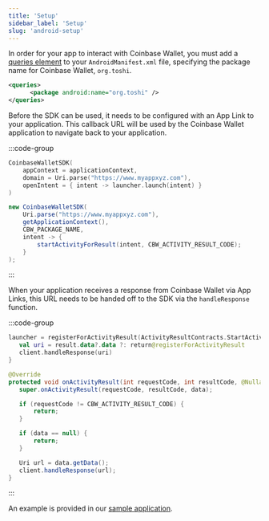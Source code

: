 ```yaml
---
title: 'Setup'
sidebar_label: 'Setup'
slug: 'android-setup'
---
```


In order for your app to interact with Coinbase Wallet, you must add a [queries element](https://developer.android.com/guide/topics/manifest/queries-element) to your `AndroidManifest.xml` file, specifying the package name for Coinbase Wallet, `org.toshi`.

```xml AndroidManifest.xml
<queries>
      <package android:name="org.toshi" />
</queries>
```

Before the SDK can be used, it needs to be configured with an App Link to your application. This callback URL will be used by the Coinbase Wallet application to navigate back to your application.

:::code-group

```kotlin [Kotlin]
CoinbaseWalletSDK(
    appContext = applicationContext,
    domain = Uri.parse("https://www.myappxyz.com"),
    openIntent = { intent -> launcher.launch(intent) }
)
```

```java [Java]
new CoinbaseWalletSDK(
    Uri.parse("https://www.myappxyz.com"),
    getApplicationContext(),
    CBW_PACKAGE_NAME,
    intent -> {
        startActivityForResult(intent, CBW_ACTIVITY_RESULT_CODE);
    }
);
```

:::

When your application receives a response from Coinbase Wallet via App Links, this URL needs to be handed off to the SDK via the `handleResponse` function.

:::code-group

```kotlin [Kotlin]
launcher = registerForActivityResult(ActivityResultContracts.StartActivityForResult()) { result ->
   val uri = result.data?.data ?: return@registerForActivityResult
   client.handleResponse(uri)
}
```

```java [Java]
@Override
protected void onActivityResult(int requestCode, int resultCode, @Nullable Intent data) {
   super.onActivityResult(requestCode, resultCode, data);

   if (requestCode != CBW_ACTIVITY_RESULT_CODE) {
       return;
   }

   if (data == null) {
       return;
   }

   Uri url = data.getData();
   client.handleResponse(url);
}
```

:::

An example is provided in our [sample application](https://github.com/coinbase/wallet-mobile-sdk/blob/master/android/example/src/main/java/com/coinbase/android/beta/ui/MainActivity.kt#L42).

